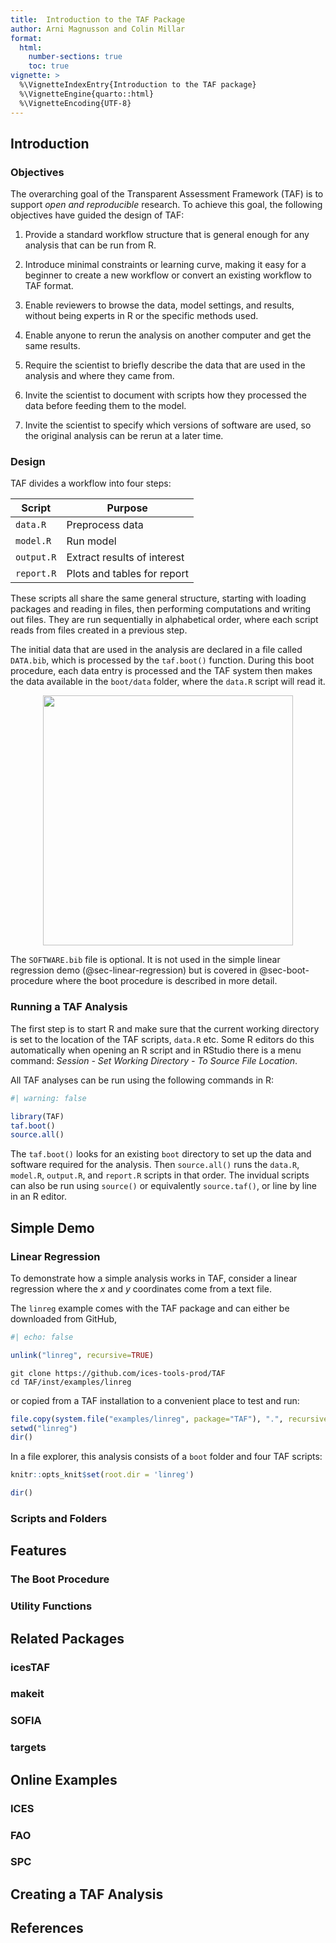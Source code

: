 ```yaml
---
title:  Introduction to the TAF Package
author: Arni Magnusson and Colin Millar
format:
  html:
    number-sections: true
    toc: true
vignette: >
  %\VignetteIndexEntry{Introduction to the TAF package}
  %\VignetteEngine{quarto::html}
  %\VignetteEncoding{UTF-8}
---
```


## Introduction

### Objectives

The overarching goal of the Transparent Assessment Framework (TAF) is to support
*open and reproducible* research. To achieve this goal, the following objectives
have guided the design of TAF:

1. Provide a standard workflow structure that is general enough for any analysis
   that can be run from R.

2. Introduce minimal constraints or learning curve, making it easy for a
   beginner to create a new workflow or convert an existing workflow to TAF
   format.

3. Enable reviewers to browse the data, model settings, and results, without
   being experts in R or the specific methods used.

4. Enable anyone to rerun the analysis on another computer and get the same
   results.

5. Require the scientist to briefly describe the data that are used in the
   analysis and where they came from.

6. Invite the scientist to document with scripts how they processed the data
   before feeding them to the model.

7. Invite the scientist to specify which versions of software are used, so the
   original analysis can be rerun at a later time.

### Design

TAF divides a workflow into four steps:

Script     | Purpose
---------- | ---------------------------
`data.R`   | Preprocess data
`model.R`  | Run model
`output.R` | Extract results of interest
`report.R` | Plots and tables for report

These scripts all share the same general structure, starting with loading
packages and reading in files, then performing computations and writing out
files. They are run sequentially in alphabetical order, where each script reads
from files created in a previous step.

The initial data that are used in the analysis are declared in a file called
`DATA.bib`, which is processed by the `taf.boot()` function. During this boot
procedure, each data entry is processed and the TAF system then makes the data
available in the `boot/data` folder, where the `data.R` script will read it.

<div style="text-align:center"><img src="figs/diagram.png" width="400"></div>

The `SOFTWARE.bib` file is optional. It is not used in the simple linear
regression demo (@sec-linear-regression) but is covered in @sec-boot-procedure
where the boot procedure is described in more detail.

### Running a TAF Analysis

The first step is to start R and make sure that the current working directory is
set to the location of the TAF scripts, `data.R` etc. Some R editors do this
automatically when opening an R script and in RStudio there is a menu command:
*Session - Set Working Directory - To Source File Location*.

All TAF analyses can be run using the following commands in R:

```r
#| warning: false

library(TAF)
taf.boot()
source.all()
```

The `taf.boot()` looks for an existing `boot` directory to set up the data and
software required for the analysis. Then `source.all()` runs the `data.R`,
`model.R`, `output.R`, and `report.R` scripts in that order. The invidual
scripts can also be run using `source()` or equivalently `source.taf()`, or line
by line in an R editor.

## Simple Demo

### Linear Regression {#sec-linear-regression}

To demonstrate how a simple analysis works in TAF, consider a linear regression
where the *x* and *y* coordinates come from a text file.

The `linreg` example comes with the TAF package and can either be downloaded
from GitHub,

```r
#| echo: false

unlink("linreg", recursive=TRUE)
```

```
git clone https://github.com/ices-tools-prod/TAF
cd TAF/inst/examples/linreg
```

or copied from a TAF installation to a convenient place to test and run:

```r
file.copy(system.file("examples/linreg", package="TAF"), ".", recursive=TRUE)
setwd("linreg")
dir()
```

In a file explorer, this analysis consists of a `boot` folder and four TAF
scripts:

```r
knitr::opts_knit$set(root.dir = 'linreg')

dir()
```

### Scripts and Folders

## Features

### The Boot Procedure {#sec-boot-procedure}

### Utility Functions

## Related Packages

### icesTAF

### makeit

### SOFIA

### targets

## Online Examples

### ICES

### FAO

### SPC

## Creating a TAF Analysis

## References
